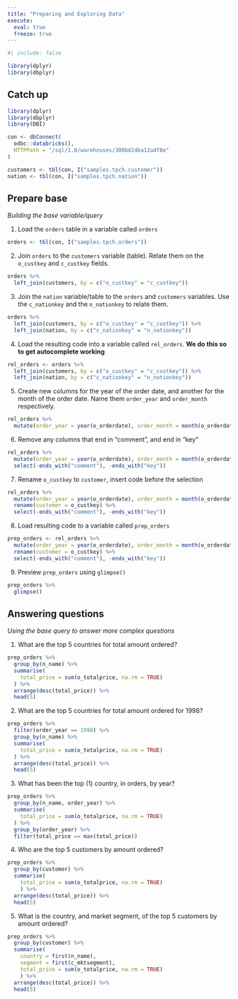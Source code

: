 ```yaml
---
title: "Preparing and Exploring Data"
execute: 
  eval: true
  freeze: true
---
```


```r
#| include: false

library(dplyr)
library(dbplyr)
```

## Catch up {.unnumbered}

```r
library(dplyr)
library(dbplyr)
library(DBI)

con <- dbConnect(
  odbc::databricks(),
  HTTPPath = "/sql/1.0/warehouses/300bd24ba12adf8e"
)

customers <- tbl(con, I("samples.tpch.customer"))
nation <- tbl(con, I("samples.tpch.nation"))
```

## Prepare base 
*Building the base variable/query*

1. Load the `orders` table in a variable called `orders`

```r
orders <- tbl(con, I("samples.tpch.orders"))
```

2. Join `orders` to the `customers` variable (table). Relate them on the
`o_custkey` and `c_custkey` fields.

```r
orders %>% 
  left_join(customers, by = c("o_custkey" = "c_custkey"))
```

3. Join the `nation` variable/table to the `orders` and `customers` variables. 
Use the `c_nationkey` and the `n_nationkey` to relate them.

```r
orders %>% 
  left_join(customers, by = c("o_custkey" = "c_custkey")) %>% 
  left_join(nation, by = c("c_nationkey" = "n_nationkey"))
```

4. Load the resulting code into a variable called `rel_orders`. **We do this 
so to get autocomplete working**

```r
rel_orders <- orders %>% 
  left_join(customers, by = c("o_custkey" = "c_custkey")) %>% 
  left_join(nation, by = c("c_nationkey" = "n_nationkey"))
```

5. Create new columns for the year of the order date, and another for the
month of the order date. Name them `order_year` and `order_month` respectively.

```r
rel_orders %>% 
  mutate(order_year = year(o_orderdate), order_month = month(o_orderdate))
```

6. Remove any columns that end in "comment", and end in "key"

```r
rel_orders %>% 
  mutate(order_year = year(o_orderdate), order_month = month(o_orderdate)) %>% 
  select(-ends_with("comment"), -ends_with("key")) 
```

7. Rename `o_custkey` to `customer`, insert code before the selection

```r
rel_orders %>% 
  mutate(order_year = year(o_orderdate), order_month = month(o_orderdate)) %>% 
  rename(customer = o_custkey) %>% 
  select(-ends_with("comment"), -ends_with("key")) 
```

8. Load resulting code to a variable called `prep_orders`

```r
prep_orders <- rel_orders %>% 
  mutate(order_year = year(o_orderdate), order_month = month(o_orderdate)) %>% 
  rename(customer = o_custkey) %>% 
  select(-ends_with("comment"), -ends_with("key")) 
```

9. Preview `prep_orders` using `glimpse()`

```r
prep_orders %>% 
  glimpse()
```


## Answering questions
*Using the base query to answer more complex questions*

1. What are the top 5 countries for total amount ordered?

```r
prep_orders %>% 
  group_by(n_name) %>% 
  summarise(
    total_price = sum(o_totalprice, na.rm = TRUE)
  ) %>% 
  arrange(desc(total_price)) %>% 
  head(5)
```
2. What are the top 5 countries for total amount ordered for 1998?

```r
prep_orders %>% 
  filter(order_year == 1998) %>% 
  group_by(n_name) %>% 
  summarise(
    total_price = sum(o_totalprice, na.rm = TRUE)
  ) %>% 
  arrange(desc(total_price)) %>% 
  head(5)
```

3. What has been the top (1) country, in orders, by year?

```r
prep_orders %>% 
  group_by(n_name, order_year) %>% 
  summarise(
    total_price = sum(o_totalprice, na.rm = TRUE)
  ) %>% 
  group_by(order_year) %>% 
  filter(total_price == max(total_price))
```
4. Who are the top 5 customers by amount ordered?

```r
prep_orders %>% 
  group_by(customer) %>% 
  summarise(
    total_price = sum(o_totalprice, na.rm = TRUE)
    ) %>% 
  arrange(desc(total_price)) %>% 
  head(5)
```

5. What is the country, and market segment, of the top 5 customers by amount ordered?

```r
prep_orders %>% 
  group_by(customer) %>% 
  summarise(
    country = first(n_name), 
    segment = first(c_mktsegment),
    total_price = sum(o_totalprice, na.rm = TRUE)
    ) %>% 
  arrange(desc(total_price)) %>% 
  head(5)
```

